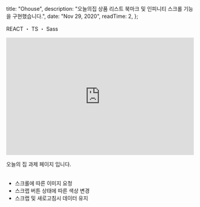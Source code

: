 
  title: "Ohouse",
  description:
    "오늘의집 상품 리스트 북마크 및 인피니티 스크롤 기능을 구현했습니다.",
  date: "Nov 29, 2020",
  readTime: 2,
};


<p style={{ textAlign: "center", fontFamily: "Rajdhani" }}>
  REACT ・ TS ・ Sass
</p>

<div
  style={{
    marginTop: "2.625rem",
    textAlign: "center",
  }}
>
  <a
    href="https://github.com/o-henry/Ohouse_Front_Task"
    target="_blank"
    style={{ fontFamily: "Rajdhani" }}
  >
    <Github style={{ fontSize: "20px" }} />
  </a>
</div>

<div style={{ paddingTop: "2rem" }}>
<iframe width="100%" height="315" src="https://www.youtube.com/embed/L5u7KgX1P4o" title="YouTube video player" frameBorder="0" allow="accelerometer; autoplay; clipboard-write; encrypted-media; gyroscope; picture-in-picture" allowFullScreen>
</iframe>

</div>

<p
  style={{
    paddingTop: "1.125rem",
    fontFamily: "seoulNamsanL",
    fontSize: "1.125rem",
  }}
>
  오늘의 집 과제 페이지 입니다.
  <br />
  <br />
</p>

- 스크롤에 따른 이미지 요청
- 스크랩 버튼 상태에 따른 색상 변경
- 스크랩 및 새로고침시
  데이터 유지
